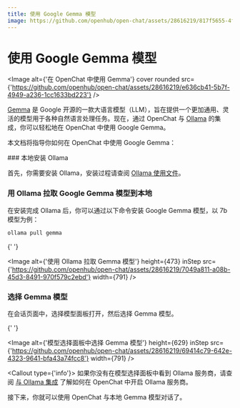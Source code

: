 ```yaml
---
title: 使用 Google Gemma 模型
image: https://github.com/openhub/open-chat/assets/28616219/817f5655-4f9e-414b-af9f-9ccc5410a06d
---
```


# 使用 Google Gemma 模型

<Image
  alt={'在 OpenChat 中使用 Gemma'}
  cover
  rounded
  src={'https://github.com/openhub/open-chat/assets/28616219/e636cb41-5b7f-4949-a236-1cc1633bd223'}
/>

[Gemma](https://blog.google/technology/developers/gemma-open-models/) 是 Google 开源的一款大语言模型（LLM），旨在提供一个更加通用、灵活的模型用于各种自然语言处理任务。现在，通过 OpenChat 与 [Ollama](https://ollama.com/) 的集成，你可以轻松地在 OpenChat 中使用 Google Gemma。

本文档将指导你如何在 OpenChat 中使用 Google Gemma：

<Steps>
  ### 本地安装 Ollama

首先，你需要安装 Ollama，安装过程请查阅 [Ollama 使用文件](/zh/usage/providers/ollama)。

### 用 Ollama 拉取 Google Gemma 模型到本地

在安装完成 Ollama 后，你可以通过以下命令安装 Google Gemma 模型，以 7b 模型为例：

```bash
ollama pull gemma
```

{' '}

<Image
  alt={'使用 Ollama 拉取 Gemma 模型'}
  height={473}
  inStep
  src={'https://github.com/openhub/open-chat/assets/28616219/7049a811-a08b-45d3-8491-970f579c2ebd'}
  width={791}
/>

### 选择 Gemma 模型

在会话页面中，选择模型面板打开，然后选择 Gemma 模型。

{' '}

<Image
  alt={'模型选择面板中选择 Gemma 模型'}
  height={629}
  inStep
  src={'https://github.com/openhub/open-chat/assets/28616219/69414c79-642e-4323-9641-bfa43a74fcc8'}
  width={791}
/>

  <Callout type={'info'}>
    如果你没有在模型选择面板中看到 Ollama 服务商，请查阅 [与 Ollama
    集成](/zh/self-hosting/examples/ollama) 了解如何在 OpenChat 中开启 Ollama 服务商。
  </Callout>
</Steps>

接下来，你就可以使用 OpenChat 与本地 Gemma 模型对话了。
